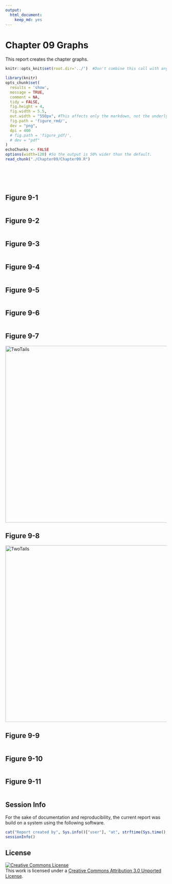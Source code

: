 ```yaml
---
output:
  html_document:
    keep_md: yes
---
```

Chapter 09 Graphs
=================================================
This report creates the chapter graphs.

<!--  Set the working directory to the repository's base directory; this assumes the report is nested inside of only one directory.-->
```r
knitr::opts_knit$set(root.dir='../')  #Don't combine this call with any other chunk -especially one that uses file paths.
```

<!-- Set the report-wide options, and point to the external code file. -->
```r
library(knitr)
opts_chunk$set(
  results = 'show',
  message = TRUE,
  comment = NA, 
  tidy = FALSE,
  fig.height = 4, 
  fig.width = 5.5, 
  out.width = "550px", #This affects only the markdown, not the underlying png file.  The height will be scaled appropriately.
  fig.path = 'figure_rmd/',     
  dev = "png",
  dpi = 400
  # fig.path = 'figure_pdf/',     
  # dev = "pdf"
)
echoChunks <- FALSE
options(width=120) #So the output is 50% wider than the default.
read_chunk("./Chapter09/Chapter09.R") 
```
<!-- Load the packages.  Suppress the output when loading packages. --> 
```r
```

<!-- Load any Global functions and variables declared in the R file.  Suppress the output. --> 
```r
```

<!-- Declare any global functions specific to a Rmd output.  Suppress the output. --> 
```r
```

<!-- Load the datasets. -->
```r
```

<!-- Tweak the datasets. -->
```r
```

## Figure 9-1
```r
```

## Figure 9-2
```r
```

## Figure 9-3
```r
```

## Figure 9-4
```r
```

## Figure 9-5
```r
```

## Figure 9-6
```r
```

## Figure 9-7
<img src="./../Chapter08/figure_rmd/Figure08_07-1.png" alt="TwoTails" style="width: 550px;"/>

## Figure 9-8
<img src="./../Chapter08/figure_rmd/Figure08_02-1.png" alt="TwoTails" style="width: 550px;"/>

## Figure 9-9
```r
```

## Figure 9-10
```r
```

## Figure 9-11
```r
```

## Session Info
For the sake of documentation and reproducibility, the current report was build on a system using the following software.

```r
cat("Report created by", Sys.info()["user"], "at", strftime(Sys.time(), "%Y-%m-%d, %H:%M %z"))
sessionInfo()
```

## License

<a rel="license" href="http://creativecommons.org/licenses/by/3.0/"><img alt="Creative Commons License" style="border-width:0" src="http://i.creativecommons.org/l/by/3.0/88x31.png" /></a><br />This work is licensed under a <a rel="license" href="http://creativecommons.org/licenses/by/3.0/">Creative Commons Attribution 3.0 Unported License</a>.
